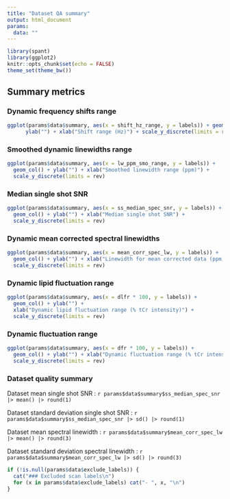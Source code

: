 ```yaml
---
title: "Dataset QA summary"
output: html_document
params:
  data: ""
---
```


```r
library(spant)
library(ggplot2)
knitr::opts_chunk$set(echo = FALSE)
theme_set(theme_bw())
```

## Summary metrics

### Dynamic frequency shifts range
```r
ggplot(params$data$summary, aes(x = shift_hz_range, y = labels)) + geom_col() + 
      ylab("") + xlab("Shift range (Hz)") + scale_y_discrete(limits = rev)
```

### Smoothed dynamic linewidths range
```r
ggplot(params$data$summary, aes(x = lw_ppm_smo_range, y = labels)) + 
  geom_col() + ylab("") + xlab("Smoothed linewidth range (ppm)") +
  scale_y_discrete(limits = rev)
```

### Median single shot SNR
```r
ggplot(params$data$summary, aes(x = ss_median_spec_snr, y = labels)) + 
  geom_col() + ylab("") + xlab("Median single shot SNR") +
  scale_y_discrete(limits = rev)
```

### Dynamic mean corrected spectral linewidths
```r
ggplot(params$data$summary, aes(x = mean_corr_spec_lw, y = labels)) +
  geom_col() + ylab("") + xlab("Linewidth for mean corrected data (ppm)") +
  scale_y_discrete(limits = rev)
```

### Dynamic lipid fluctuation range
```r
ggplot(params$data$summary, aes(x = dlfr * 100, y = labels)) +
  geom_col() + ylab("") + 
  xlab("Dynamic lipid fluctuation range (% tCr intensity)") +
  scale_y_discrete(limits = rev)
```

### Dynamic fluctuation range
```r
ggplot(params$data$summary, aes(x = dfr * 100, y = labels)) +
  geom_col() + ylab("") + xlab("Dynamic fluctuation range (% tCr intensity)") +
  scale_y_discrete(limits = rev)
```

### Dataset quality summary

Dataset mean single shot SNR : `r params$data$summary$ss_median_spec_snr |> mean() |> round(1)`

Dataset standard deviation single shot SNR : `r params$data$summary$ss_median_spec_snr |> sd() |> round(1)`

Dataset mean spectral linewidth : `r params$data$summary$mean_corr_spec_lw |> mean() |> round(3)`

Dataset standard deviation spectral linewidth : `r params$data$summary$mean_corr_spec_lw |> sd() |> round(3)`

```r
if (!is.null(params$data$exclude_labels)) {
  cat("### Excluded scan labels\n")
  for (x in params$data$exclude_labels) cat("- ", x, "\n")
}
```